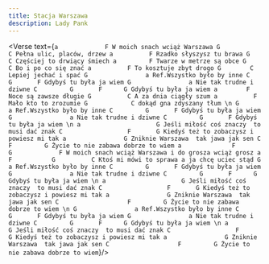 ```yaml
---
title: Stacja Warszawa
description: Lady Pank
---
```



<Verse text={`
          a             F
W moich snach wciąż Warszawa
      G             C
Pełna ulic, placów, drzew
         a          F
Rzadko słyszysz tu brawa
         G           C
Częściej to drwiący śmiech
         a         F
Twarze w metrze są obce
     G         C
Bo i po co się znać
      a          F
To kosztuje zbyt drogo
       G        C
Lepiej jechać i spać
    G                a
Ref.Wszystko było by inne
C         G       F
Gdybyś tu była ja wiem
G                a
Nie tak trudne i dziwne
C         G       F      G
Gdybyś tu była ja wiem
      a        F
Noce są zawsze długie
      G          C
A za dnia ciągły szum
     a          F
Mało kto to zrozumie
      G            C
dokąd gna zdyszany tłum
\n
    G                a
Ref.Wszystko było by inne
C         G       F
Gdybyś tu była ja wiem
G                a
Nie tak trudne i dziwne
C         G       F
Gdybyś tu była ja wiem
\n
       a                     G
Jeśli miłość coś znaczy  to musi dać znak
        C                  F       G
Kiedyś też to zobaczysz i powiesz mi tak
 a                G
Zniknie Warszawa  tak jawa jak sen
C                   F         G
Życie to nie zabawa dobrze to wiem
         a              F         G             F
W moich snach wciąż Warszawa i do grosza wciąż grosz
        a       F           G          C
Ktoś mi mówi to sprawa a ja chcę uciec stąd
    G                a
Ref.Wszystko było by inne
C         G       F
Gdybyś tu była ja wiem
G                a
Nie tak trudne i dziwne
C         G       F      G
Gdybyś tu była ja wiem
\n
       a                     G
Jeśli miłość coś znaczy  to musi dać znak
        C                  F       G
Kiedyś też to zobaczysz i powiesz mi tak
 a                G
Zniknie Warszawa  tak jawa jak sen
C                   F         G
Życie to nie zabawa dobrze to wiem
\n
    G                a
Ref.Wszystko było by inne
C         G       F
Gdybyś tu była ja wiem
G                a
Nie tak trudne i dziwne
C         G       F      G
Gdybyś tu była ja wiem
\n
       a                     G
Jeśli miłość coś znaczy  to musi dać znak
        C                  F       G
Kiedyś też to zobaczysz i powiesz mi tak
 a                G
Zniknie Warszawa  tak jawa jak sen
C                   F         G
Życie to nie zabawa dobrze to wiem
`}/>
